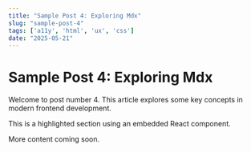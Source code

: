 ```yaml
---
title: "Sample Post 4: Exploring Mdx"
slug: "sample-post-4"
tags: ['a11y', 'html', 'ux', 'css']
date: "2025-05-21"
---
```



# Sample Post 4: Exploring Mdx

Welcome to post number 4. This article explores some key concepts in modern frontend development.

<GlitchBox>
  This is a highlighted section using an embedded React component.
</GlitchBox>

More content coming soon.

